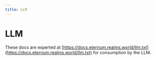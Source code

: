 ```yaml
---
title: LLM
---
```


# LLM

These docs are experted at [https://docs.eternum.realms.world/llm.txt](https://docs.eternum.realms.world/llm.txt) for
consumption by the LLM.
